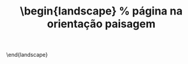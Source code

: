 % \begin{landscape}    % página na orientação paisagem

\begin{table}[h]
\begin{tabular}{lllllll}
\hline
 & \textbf{ATIVIDADES} & \textbf{02/2016} & \textbf{03/2016} & \textbf{04/2016} & \textbf{05/2016} & \textbf{06/2016} \\ \hline
\textbf{1} & \textbf{Projeto de Pesquisa} &  &  &  &  &  \\
 & Entrega da versão final do Projeto de Pesquisa ao orientador & \cellcolor[HTML]{C0C0C0}{\color[HTML]{C0C0C0} } &  &  &  &  \\
\textbf{2} & \textbf{Elaboração do Trabalho de Conclusão de Curso} &  &  &  &  &  \\
 & Revisão de literatura sobre o tema & \cellcolor[HTML]{C0C0C0} & \cellcolor[HTML]{C0C0C0} &  &  &  \\
 & Análise dos dados e discussão dos resultados obtidos &  & \cellcolor[HTML]{C0C0C0} & \cellcolor[HTML]{C0C0C0} & \cellcolor[HTML]{C0C0C0} &  \\
 & Redação do trabalho de conclusão de curso &  &  & \cellcolor[HTML]{C0C0C0} & \cellcolor[HTML]{C0C0C0} &  \\
 & Leitura do trabalho pelo orientador e correções &  &  &  & \cellcolor[HTML]{C0C0C0} & \cellcolor[HTML]{C0C0C0} \\
 & Entrega do trabalho redigido aos membros da banca &  &  &  &  & \cellcolor[HTML]{C0C0C0} \\
\textbf{3} & \textbf{Defesa do Trabalho de Conclusão de Curso} &  &  &  &  &  \\
 & Preparação e apresentação do trabalho de conclusão de curso &  &  &  &  & \cellcolor[HTML]{C0C0C0} \\
\textbf{4} & \textbf{Elaboração da Versão Final do Trabalho de Conclusão de Curso} &  &  &  &  &  \\
 & Elaboração da versão final do TCC &  &  &  &  & \cellcolor[HTML]{C0C0C0} \\
 & Entrega da versão final do trabalho ao orientador &  &  &  &  & \cellcolor[HTML]{C0C0C0} \\ \hline
\end{tabular}
\end{table}
\end{landscape}
